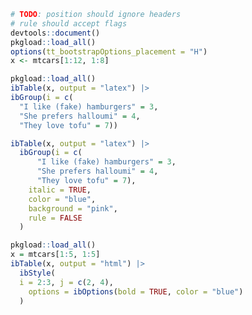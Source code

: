 
```r
# TODO: position should ignore headers
# rule should accept flags
devtools::document()
pkgload::load_all()
options(tt_bootstrapOptions_placement = "H")
x <- mtcars[1:12, 1:8]

pkgload::load_all()
ibTable(x, output = "latex") |> 
ibGroup(i = c(
  "I like (fake) hamburgers" = 3,
  "She prefers halloumi" = 4,
  "They love tofu" = 7))
```


```r
ibTable(x, output = "latex") |> 
  ibGroup(i = c(
      "I like (fake) hamburgers" = 3,
      "She prefers halloumi" = 4,
      "They love tofu" = 7),
    italic = TRUE,
    color = "blue",
    background = "pink",
    rule = FALSE
  )
```


```r
pkgload::load_all()
x = mtcars[1:5, 1:5]
ibTable(x, output = "html") |> 
  ibStyle(
  i = 2:3, j = c(2, 4),
    options = ibOptions(bold = TRUE, color = "blue")
  )


```
